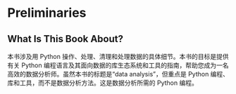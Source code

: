 # Preliminaries

## What Is This Book About?

本书涉及用 Python 操作、处理、清理和处理数据的具体细节。本书的目标是提供有关 Python 编程语言及其面向数据的库生态系统和工具的指南，帮助您成为一名高效的数据分析师。虽然本书的标题是“data analysis”，但重点是 Python 编程、库和工具，而不是数据分析方法。这是数据分析所需的 Python 编程。
